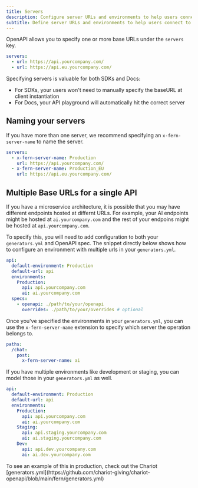 ```yaml
---
title: Servers
description: Configure server URLs and environments to help users connect to your API.
subtitle: Define server URLs and environments to help users connect to your API.
---
```


OpenAPI allows you to specify one or more base URLs under the `servers` key.

```yml openapi.yml
servers:
  - url: https://api.yourcompany.com/
  - url: https://api.eu.yourcompany.com/
```

Specifying servers is valuable for both SDKs and Docs:

- For SDKs, your users won't need to manually specify the baseURL at client instantiation
- For Docs, your API playground will automatically hit the correct server

## Naming your servers

If you have more than one server, we recommend specifying an `x-fern-server-name` to name
the server.

```yml openapi.yml {3,5}
servers:
  - x-fern-server-name: Production
    url: https://api.yourcompany.com/
  - x-fern-server-name: Production_EU
    url: https://api.eu.yourcompany.com/
```

## Multiple Base URLs for a single API

If you have a microservice architecture, it is possible that you may have different endpoints hosted
at differnt URLs. For example, your AI endpoints might be hosted at `ai.yourcompany.com` and the rest
of your endpoins might be hosted at `api.yourcompany.com`.

To specify this, you will need to add configuration to both your `generators.yml` and OpenAPI spec. The
snippet directly below shows how to configure an environment with multiple urls in your `generators.yml`.

```yml generators.yml {3-8}
api:
  default-environment: Production
  default-url: api
  environments:
    Production:
      api: api.yourcompany.com
      ai: ai.yourcompany.com
  specs:
    - openapi: ./path/to/your/openapi
      overrides: ./path/to/your/overrides # optional
```

Once you've specified the environments in your `generators.yml`, you can use the `x-fern-server-name`
extension to specify which server the operation belongs to.

```yml openapi.yml {4}
paths:
  /chat:
    post:
      x-fern-server-name: ai
```

If you have multiple environments like development or staging, you can model those in your `generators.yml`
as well.

```yml generators.yml {7-12}
api:
  default-environment: Production
  default-url: api
  environments:
    Production:
      api: api.yourcompany.com
      ai: ai.yourcompany.com
    Staging:
      api: api.staging.yourcompany.com
      ai: ai.staging.yourcompany.com
    Dev:
      api: api.dev.yourcompany.com
      ai: ai.dev.yourcompany.com
```

<Info>
  To see an example of this in production, check out the Chariot
  [generators.yml](https://github.com/chariot-giving/chariot-openapi/blob/main/fern/generators.yml)
</Info>

